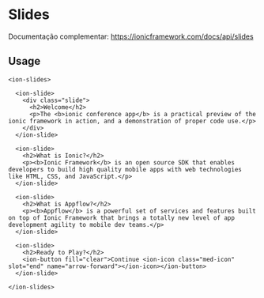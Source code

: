 
<Meta title="Components/Core/Slides/Usage" />

# Slides

Documentação complementar: https://ionicframework.com/docs/api/slides

## Usage

```
<ion-slides>

  <ion-slide>
    <div class="slide">
      <h2>Welcome</h2>
      <p>The <b>ionic conference app</b> is a practical preview of the ionic framework in action, and a demonstration of proper code use.</p>
    </div>
  </ion-slide>

  <ion-slide>
    <h2>What is Ionic?</h2>
    <p><b>Ionic Framework</b> is an open source SDK that enables developers to build high quality mobile apps with web technologies like HTML, CSS, and JavaScript.</p>
  </ion-slide>

  <ion-slide>
    <h2>What is Appflow?</h2>
    <p><b>Appflow</b> is a powerful set of services and features built on top of Ionic Framework that brings a totally new level of app development agility to mobile dev teams.</p>
  </ion-slide>

  <ion-slide>
    <h2>Ready to Play?</h2>
    <ion-button fill="clear">Continue <ion-icon class="med-icon" slot="end" name="arrow-forward"></ion-icon></ion-button>
  </ion-slide>

</ion-slides>
```
